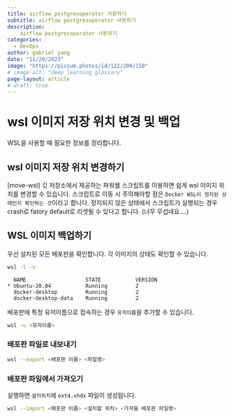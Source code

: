 ```yaml
---
title: airflow postgresoperator 사용하기
subtitle: airflow postgresoperator 사용하기
description:
    airflow postgresoperator 사용하기
categories:
  - DevOps
author: gabriel yang
date: "11/20/2023"
image: "https://picsum.photos/id/122/200/150"
# image-alt: "deep learning glossary"
page-layout: article
# draft: true
---
```

# wsl 이미지 저장 위치 변경 및 백업

WSL을 사용할 때 필요한 정보를 정리합니다.

## wsl 이미지 저장 위치 변경하기

[move-wsl] 깃 저장소에서 제공하는 파워쉘 스크립트를 이용하면 쉽게 wsl 이미지 위치를 변경할 수 있습니다.
스크립트로 이동 시 주의해야할 점은 `Docker WSL이 정지된 상태인지 확인하는 것`이라고 합니다. 정지되지 않은 상태에서
스크립트가 실행되는 경우 crash로 fatory default로 리셋될 수 있다고 합니다. (너무 무섭네요....)

## WSL 이미지 백업하기

우선 설치된 모든 배포판을 확인합니다. 각 이미지의 상태도 확인할 수 있습니다.

``` bash
wsl -l -v
```
```
  NAME                   STATE           VERSION
* Ubuntu-20.04           Running         2
  docker-desktop         Running         2
  docker-desktop-data    Running         2
```

배포판에 특정 유저이름으로 접속하는 경우 `유저이름`을 추가할 수 있습니다.

``` bash
wsl -u <유저이름>
```

### 배포판 파일로 내보내기

``` bash
wsl --export <배포판 이름> <파일명>
```

### 배포판 파일에서 가져오기

실행하면 `설치위치`에 `ext4.vhdx` 파일이 생성됩니다.

``` bash
wsl --import <패포판 이름> <설치할 위치> <가져올 배포판 파일명>
```


